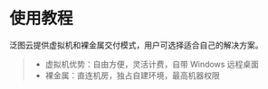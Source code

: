 # 使用教程

泛图云提供虚拟机和裸金属交付模式，用户可选择适合自己的解决方案。

>- 虚拟机优势：自由方便，灵活计费，自带 Windows 远程桌面
>- 裸金属：直连机房，独占自建环境，最高机器权限
